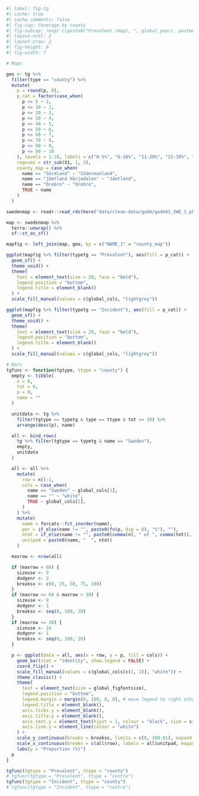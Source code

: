 ```r
#| label: fig-tg
#| cache: true
#| cache.comments: false
#| fig-cap: Coverage by county
#| fig-subcap: !expr c(paste0("Prevalent (map), ", global_year), paste0("Incident (map), ", global_year - 1), paste0("Prevalent, ", global_year), paste0("Incident, ", global_year - 1))
#| layout-ncol: 2
#| layout-nrow: 2
#| fig-height: 8
#| fig-width: 7

# Maps

geo <- tg %>%
  filter(type == "county") %>%
  mutate(
    p = round(p, 0), 
    p_cat = factor(case_when(
      p <= 5 ~ 1,
      p <= 10 ~ 2,
      p <= 20 ~ 3,
      p <= 30 ~ 4,
      p <= 40 ~ 5,
      p <= 50 ~ 6,
      p <= 60 ~ 7,
      p <= 70 ~ 8,
      p <= 80 ~ 9,
      p <= 90 ~ 10
    ), levels = 1:10, labels = c("0-5%", "6-10%", "11-20%", "21-30%", "31-40%", "41-50%", "51-60%", "61-70%", "71-80%", "81-90%")),
    regnums = str_sub(X1, 1, 2),
    county_map = case_when(
      name == "Sörmland" ~ "Södermanland",
      name == "Jämtland Härjedalen" ~ "Jämtland",
      name == "Örebro" ~ "Orebro",
      TRUE ~ name
    )
  )

swedenmap <- readr::read_rds(here("data/clean-data/gadm/gadm41_SWE_1_pk.rds"))

map <- swedenmap %>%
  terra::unwrap() %>%
  sf::st_as_sf()

mapfig <- left_join(map, geo, by = c("NAME_1" = "county_map"))

ggplot(mapfig %>% filter(typetg == "Prevalent"), aes(fill = p_cat)) +
  geom_sf() +
  theme_void() +
  theme(
    text = element_text(size = 20, face = "bold"),
    legend.position = "bottom",
    legend.title = element_blank()
  ) +
  scale_fill_manual(values = c(global_cols, "lightgrey"))

ggplot(mapfig %>% filter(typetg == "Incident"), aes(fill = p_cat)) +
  geom_sf() +
  theme_void() +
  theme(
    text = element_text(size = 20, face = "bold"),
    legend.position = "bottom",
    legend.title = element_blank()
  ) +
  scale_fill_manual(values = c(global_cols, "lightgrey"))

# Bars
tgfunc <- function(tgtype, ttype = "county") {
  empty <- tibble(
    n = 0,
    tot = 0,
    p = 0,
    name = ""
  )

  unitdata <- tg %>%
    filter(tgtype == typetg & type == ttype & tot >= 10) %>%
    arrange(desc(p), name)

  all <- bind_rows(
    tg %>% filter(tgtype == typetg & name == "Sweden"),
    empty,
    unitdata
  )

  all <- all %>%
    mutate(
      row = n():1,
      cols = case_when(
        name == "Sweden" ~ global_cols[1],
        name == "" ~ "white",
        TRUE ~ global_cols[2],
      )
    ) %>%
    mutate(
      name = forcats::fct_inorder(name),
      per = if_else(name != "", paste0(fn(p, dig = 0), "%"), ""),
      ntot = if_else(name != "", paste0(comma(n), " of ", comma(tot)), ""),
      unitpad = paste0(name, "  ", ntot)
    )

  maxrow <- nrow(all)

  if (maxrow > 60) {
    sizeuse <- 9
    dodgenr <- 2
    breaksx <- c(0, 25, 50, 75, 100)
  }
  if (maxrow <= 60 & maxrow > 30) {
    sizeuse <- 9
    dodgenr <- 1
    breaksx <- seq(0, 100, 20)
  }
  if (maxrow <= 30) {
    sizeuse <- 14
    dodgenr <- 1
    breaksx <- seq(0, 100, 20)
  }

  p <- ggplot(data = all, aes(x = row, y = p, fill = cols)) +
    geom_bar(stat = "identity", show.legend = FALSE) +
    coord_flip() +
    scale_fill_manual(values = c(global_cols[c(1, 2)], "white")) +
    theme_classic() +
    theme(
      text = element_text(size = global_figfontsize),
      legend.position = "bottom",
      legend.margin = margin(0, 100, 0, 0), # move legend to right otherwise outside fig
      legend.title = element_blank(),
      axis.ticks.y = element_blank(),
      axis.title.y = element_blank(),
      axis.text.y = element_text(hjust = 1, colour = "black", size = sizeuse),
      axis.line.y = element_line(colour = "white")
    ) +
    scale_y_continuous(breaks = breaksx, limits = c(0, 100.01), expand = c(0, 0)) +
    scale_x_continuous(breaks = c(all$row), labels = all$unitpad, expand = c(0, 0), sec.axis = dup_axis(labels = all$per), guide = guide_axis(n.dodge = dodgenr)) +
    labs(y = "Proportion (%)")
  p
}

tgfunc(tgtype = "Prevalent", ttype = "county")
# tgfunc(tgtype = "Prevalent", ttype = "centre")
tgfunc(tgtype = "Incident", ttype = "county")
# tgfunc(tgtype = "Incident", ttype = "centre")
```